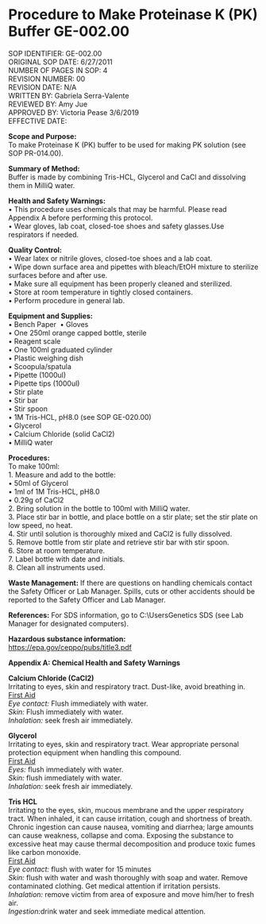 
# Procedure to Make Proteinase K (PK) Buffer GE-002.00 {.unnumbered}
SOP IDENTIFIER:	GE-002.00\
ORIGINAL SOP DATE:	6/27/2011\
NUMBER OF PAGES IN SOP:	4\
REVISION NUMBER:	00\
REVISION DATE:	N/A\
WRITTEN BY:	Gabriela Serra-Valente\
REVIEWED BY:	Amy Jue\
APPROVED BY:	Victoria Pease 3/6/2019\
EFFECTIVE DATE:	\
 
**Scope and Purpose:**\
To make Proteinase K (PK) buffer to be used for making PK solution (see SOP PR-014.00).

**Summary of Method: **\
Buffer is made by combining Tris-HCL, Glycerol and CaCl and dissolving them in MilliQ water.

**Health and Safety Warnings:**\
•	This procedure uses chemicals that may be harmful.  Please read Appendix A before performing this protocol.\
•	Wear gloves, lab coat, closed-toe shoes and safety glasses.Use respirators if needed.\

**Quality Control:**\
•	Wear latex or nitrile gloves, closed-toe shoes and a lab coat.\
• Wipe down surface area and pipettes with bleach/EtOH mixture to sterilize surfaces
before and after use.\
• Make sure all equipment has been properly cleaned and sterilized.\
• Store at room temperature in tightly closed containers.\
• Perform procedure in general lab.\

**Equipment and Supplies:**\
• Bench Paper\  
• Gloves\
• One 250ml orange capped bottle, sterile\
• Reagent scale\
• One 100ml graduated cylinder\
• Plastic weighing dish\
• Scoopula/spatula\
• Pipette (1000ul)\
• Pipette tips (1000ul)\
• Stir plate\
• Stir bar\
• Stir spoon\
• 1M Tris-HCL, pH8.0 (see SOP GE-020.00)\
• Glycerol\
• Calcium Chloride (solid CaCl2)\
• MilliQ water\

**Procedures:**\
To make 100ml:\
1. Measure and add to the bottle:\
• 50ml of Glycerol\
• 1ml of 1M Tris-HCL, pH8.0\
• 0.29g of CaCl2\
2. Bring solution in the bottle to 100ml with MilliQ water.\
3. Place stir bar in bottle, and place bottle on a stir plate; set the stir plate on low speed, no
heat.\
4. Stir until solution is thoroughly mixed and CaCl2 is fully dissolved.\
5. Remove bottle from stir plate and retrieve stir bar with stir spoon.\
6. Store at room temperature.\
7. Label bottle with date and initials.\
8. Clean all instruments used.\

**Waste Management:**
If there are questions on handling chemicals contact the Safety Officer or Lab Manager. Spills, cuts or other accidents should be reported to the Safety Officer and Lab Manager.\

**References:**
For SDS information, go to C:\\Users\ljuser\Desktop\MMTD Genetics SDS (see Lab Manager for designated computers).

**Hazardous substance information: **\
<https://epa.gov/ceppo/pubs/title3.pdf>
 
**Appendix A: Chemical Health and Safety Warnings**

**Calcium Chloride (CaCl2)**\
Irritating to eyes, skin and respiratory tract. Dust-like, avoid breathing in.\
[First Aid]{.underline} \
*Eye contact:* Flush immediately with water. \
*Skin:* Flush immediately with water.\
*Inhalation:* seek fresh air immediately.\

**Glycerol**\
Irritating to eyes, skin and respiratory tract. Wear appropriate personal protection
equipment when handling this compound. \
[First Aid]{.underline}\
*Eyes:* flush immediately with water.\
*Skin:* flush immediately with water.\
*Inhalation:* seek fresh air immediately.\

**Tris HCL**\
Irritating to the eyes, skin, mucous membrane and the upper respiratory tract. When
inhaled, it can cause irritation, cough and shortness of breath. Chronic ingestion can
cause nausea, vomiting and diarrhea; large amounts can cause weakness, collapse and
coma. Exposing the substance to excessive heat may cause thermal decomposition and
produce toxic fumes like carbon monoxide.\
[First Aid]{.underline} \
*Eye contact:* flush with water for 15 minutes\
*Skin:* flush with water and wash thoroughly with soap and water. Remove contaminated
clothing. Get medical attention if irritation persists.\ 
*Inhalation:* remove victim from area of exposure and move him/her to fresh air.\
*Ingestion:*drink water and seek immediate medical attention.\
